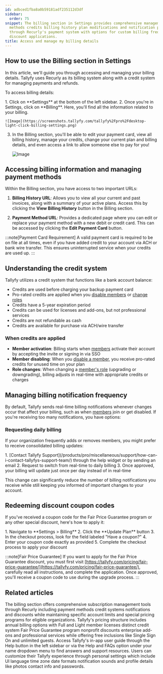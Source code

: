 ```yaml
---
id: adbced1fba8a0b59181adf235112d3df
sidebar:
  order: 75
snippet: The billing section in Settings provides comprehensive management of payment
  methods credits billing history plan modifications and notification preferences
  through Recurly's payment system with options for custom billing frequencies and
  discount applications.
title: Access and manage my billing details
---
```



## How to use the Billing section in Settings

In this article, we'll guide you through accessing and managing your billing details. Tallyfy uses Recurly as its billing system along with a credit system for managing payments and refunds.

To access billing details:

<Steps>
1. Click on **Settings** at the bottom of the left sidebar.
2. Once you're in Settings, click on **Billing**. Here, you'll find all the information related to your billing.

    ![Image](https://screenshots.tallyfy.com/tallyfy%2Fpro%2Fdesktop-light-click-billing-settings.png)

3. In the Billing section, you'll be able to edit your payment card, view all billing history, manage your credits, change your current plan and billing details, and even access a link to allow someone else to pay for you!

    ![Image](https://screenshots.tallyfy.com/tallyfy%2Fpro%2Fdesktop-light-show-billing-info.png)
</Steps>

## Accessing billing information and managing payment methods

Within the Billing section, you have access to two important URLs:

1. **Billing History URL**: Allows you to view all your current and past invoices, along with a summary of your active plans. Access this by clicking the **View Billing History** button in the Billing section.

2. **Payment Method URL**: Provides a dedicated page where you can edit or replace your payment method with a new debit or credit card. This can be accessed by clicking the **Edit Payment Card** button.

:::note[Payment Card Requirement]
A valid payment card is required to be on file at all times, even if you have added credit to your account via ACH or bank wire transfer. This ensures uninterrupted service when your credits are used up.
:::

## Understanding the credit system

Tallyfy utilizes a credit system that functions like a bank account balance:

- Credits are used before charging your backup payment card
- Pro-rated credits are applied when you [disable members](/products/pro/settings/org-settings/how-can-i-remove-a-member-from-my-tallyfy-organization/) or [change roles](/products/pro/documenting/members/how-can-i-change-a-members-role-in-tallyfy/)
- Credits have a 5-year expiration period
- Credits can be used for licenses and add-ons, but not professional services
- Credits are not refundable as cash
- Credits are available for purchase via ACH/wire transfer

### When credits are applied

- **Member activation**: Billing starts when [members](/products/pro/documenting/members/) activate their account by accepting the invite or signing in via SSO
- **Member disabling**: When you [disable a member](/products/pro/settings/org-settings/how-can-i-remove-a-member-from-my-tallyfy-organization/), you receive pro-rated credits for unused time on your plan
- **Role changes**: When changing a [member's role](/products/pro/documenting/members/how-can-i-change-a-members-role-in-tallyfy/) (upgrading or downgrading), billing adjusts in real-time with appropriate credits or charges

## Managing billing notification frequency

By default, Tallyfy sends real-time billing notifications whenever changes occur that affect your billing, such as when [members](/products/pro/documenting/members/) join or get disabled. If you're receiving too many notifications, you have options:

### Requesting daily billing

If your organization frequently adds or removes members, you might prefer to receive consolidated billing updates:

<Steps>
1. [Contact Tallyfy Support](/products/pro/miscellaneous/support/how-can-i-contact-tallyfys-support-team/) through the help widget or by sending an email
2. Request to switch from real-time to daily billing
3. Once approved, your billing will update just once per day instead of in real-time
</Steps>

This change can significantly reduce the number of billing notifications you receive while still keeping you informed of important changes to your account.

## Redeeming discount coupon codes

If you've received a coupon code for the Fair Price Guarantee program or any other special discount, here's how to apply it:

<Steps>
1. Navigate to **Settings > Billing**
2. Click the **Update Plan** button
3. In the checkout process, look for the field labeled "Have a coupon?"
4. Enter your coupon code exactly as provided
5. Complete the checkout process to apply your discount
</Steps>

:::note[Fair Price Guarantee]
If you want to apply for the Fair Price Guarantee discount, you must first visit [https://tallyfy.com/pricing/fair-price-guarantee/](https://tallyfy.com/pricing/fair-price-guarantee/), carefully read all instructions, and complete the application. Once approved, you'll receive a coupon code to use during the upgrade process.
:::


## Related articles
<CardGrid>
<LinkTitleCard header="<b>Settings > Billing</b>" href="/products/pro/settings/billing/" > The billing section offers comprehensive subscription management tools through Recurly including payment methods credit systems notifications and discounts while maintaining specific account limits and special pricing programs for eligible organizations. </LinkTitleCard>
<LinkTitleCard header="<b>Pro > Pricing</b>" href="/products/pro/pricing/" > Tallyfy's pricing structure includes annual billing options with Full and Light member licenses distinct credit system Fair Price Guarantee program nonprofit discounts enterprise add-ons and professional services while offering free inclusions like Single Sign On and unlimited guests. </LinkTitleCard>
<LinkTitleCard header="<b>Support > In-app user guide</b>" href="/products/pro/miscellaneous/support/how-to-access-the-tallyfy-user-guide/" > Access Tallyfy's in-app user guide through the Help button in the left sidebar or via the Help and FAQs option under your name dropdown menu to find answers and support resources. </LinkTitleCard>
<LinkTitleCard header="<b>Personal Settings > Personalization settings</b>" href="/products/pro/settings/personal-settings/personalization-settings/" > Users can customize their Tallyfy experience through personal settings which include UI language time zone date formats notification sounds and profile details like photos contact info and passwords. </LinkTitleCard>
</CardGrid>